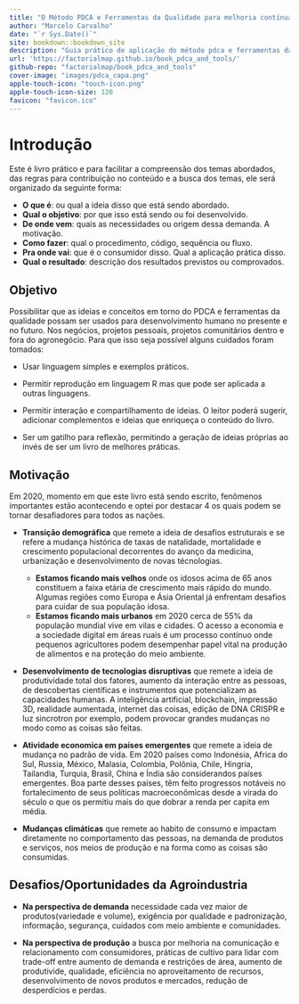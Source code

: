 ```yaml
--- 
title: "O Método PDCA e Ferramentas da Qualidade para melhoria contínua"
author: "Marcelo Carvalho"
date: "`r Sys.Date()`"
site: bookdown::bookdown_site
description: "Guia prático de aplicação do método pdca e ferramentas da qualidade em projetos de melhoria contínua de processos"
url: 'https://factorialmap.github.io/book_pdca_and_tools/'
github-repo: "factorialmap/book_pdca_and_tools"
cover-image: "images/pdca_capa.png"
apple-touch-icon: "touch-icon.png"
apple-touch-icon-size: 120
favicon: "favicon.ico"
---
```


# Introdução {-}

Este é livro prático e para facilitar a compreensão dos temas abordados,  das regras para contribuição no conteúdo e a busca dos temas, ele será organizado da seguinte forma:

- **O que é**: ou qual a ideia disso que está sendo abordado.
- **Qual o objetivo**: por que isso está sendo ou foi desenvolvido. 
- **De onde vem**: quais as necessidades ou origem dessa demanda. A motivação.
- **Como fazer**:  qual o procedimento, código, sequência ou fluxo. 
- **Pra onde vai**:  que é o consumidor disso. Qual a aplicação prática disso.
- **Qual o resultado**: descrição dos resultados previstos ou comprovados.


## Objetivo {-}

Possibilitar que as ideias e conceitos em torno do PDCA e ferramentas da qualidade possam ser usados para desenvolvimento humano no presente e no futuro. Nos negócios, projetos pessoais, projetos comunitários dentro e fora do agronegócio. Para que isso seja possível alguns cuidados foram tomados:

- Usar linguagem simples e exemplos práticos.

- Permitir reprodução em linguagem R mas que pode ser aplicada a outras linguagens.

- Permitir interação e compartilhamento de ideias. O leitor poderá sugerir, adicionar complementos e ideias que enriqueça o conteúdo do livro.

- Ser um gatilho para reflexão, permitindo a geração de ideias próprias ao invés de ser um livro de melhores práticas.

## Motivação {-}

Em 2020, momento em que este livro está sendo escrito, fenômenos importantes estão acontecendo e optei por destacar 4 os quais podem se tornar desafiadores para todos as nações.

- **Transição demográfica** que remete a ideia de desafios estruturais e se refere a mudança histórica de taxas de natalidade, mortalidade e crescimento populacional decorrentes do avanço da medicina, urbanização e desenvolvimento de novas técnologias.
  - **Estamos ficando mais velhos** onde os idosos acima de 65 anos constituem a faixa etária de crescimento mais rápido do mundo. Algumas regiões como Europa e Ásia Oriental já enfrentam desafios para cuidar de sua população idosa.
  - **Estamos ficando mais urbanos** em 2020 cerca de 55% da população mundial vive em vilas e cidades. O acesso a economia e a sociedade digital em áreas ruais é um processo contínuo onde pequenos agricultores podem desempenhar papel vital na produção de alimentos e na proteção do meio ambiente.
  
- **Desenvolvimento de tecnologias disruptivas** que remete a ideia de produtividade total dos fatores, aumento da interação entre as pessoas, de descobertas científicas e instrumentos que potencializam as capacidades humanas. A inteligência artificial, blockchain, impressão 3D, realidade aumentada, internet das coisas, edição de DNA CRISPR e luz sincrotron por exemplo, podem provocar grandes mudanças no modo como as coisas são feitas. 

- **Atividade economica em países emergentes**  que remete a ideia de mudança no padrão de vida. Em 2020 países como Indonésia, Africa do Sul, Russia, México, Malasia, Colombia, Polônia, Chile, Hingria, Tailandia, Turquia, Brasil, China e Índia são considerandos países emergentes. Boa parte desses países, têm feito progressos notáveis no fortalecimento de seus políticas macroeconômicas desde a virada do século o que os permitiu mais do que dobrar a renda per capita em média. 

- **Mudanças climáticas** que remete ao habito de consumo e impactam diretamente no comportamento das pessoas, na demanda de produtos e serviços, nos meios de produção e na forma como as coisas são consumidas.

## Desafios/Oportunidades da Agroindustria {-}

- **Na perspectiva de demanda** necessidade cada vez maior de produtos(variedade e volume), exigência por qualidade e padronização, informação, segurança, cuidados com meio ambiente e comunidades.

- **Na perspectiva de produção** a busca por melhoria na comunicação e relacionamento com consumidores, práticas de cultivo para lidar com trade-off entre aumento de demanda e restrições de área, aumento de produtivide, qualidade, eficiência no aproveitamento de recursos, desenvolvimento de novos produtos e mercados, redução de desperdícios e perdas.